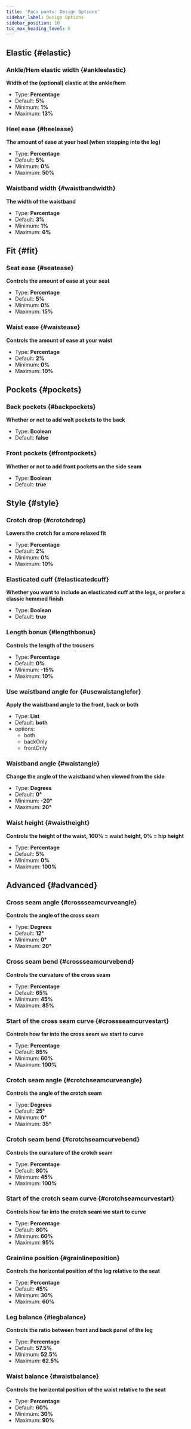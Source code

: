 ```yaml
---
title: 'Paco pants: Design Options'
sidebar_label: Design Options
sidebar_position: 10
toc_max_heading_level: 5
---
```



## Elastic {#elastic}

### Ankle/Hem elastic width {#ankleelastic}

**Width of the (optional) elastic at the ankle/hem**

- Type: **Percentage**
- Default: **5%**
- Minimum: **1%**
- Maximum: **13%**

<Ankleelastic />

### Heel ease {#heelease}

**The amount of ease at your heel (when stepping into the leg)**

- Type: **Percentage**
- Default: **5%**
- Minimum: **0%**
- Maximum: **50%**

<Heelease />

### Waistband width {#waistbandwidth}

**The width of the waistband**

- Type: **Percentage**
- Default: **3%**
- Minimum: **1%**
- Maximum: **6%**

<Waistbandwidth />

## Fit {#fit}

### Seat ease {#seatease}

**Controls the amount of ease at your seat**

- Type: **Percentage**
- Default: **5%**
- Minimum: **0%**
- Maximum: **15%**

<Seatease />

### Waist ease {#waistease}

**Controls the amount of ease at your waist**

- Type: **Percentage**
- Default: **2%**
- Minimum: **0%**
- Maximum: **10%**

<Waistease />

## Pockets {#pockets}

### Back pockets {#backpockets}

**Whether or not to add welt pockets to the back**

- Type: **Boolean**
- Default: **false**

<Backpockets />

### Front pockets {#frontpockets}

**Whether or not to add front pockets on the side seam**

- Type: **Boolean**
- Default: **true**

<Frontpockets />

## Style {#style}

### Crotch drop {#crotchdrop}

**Lowers the crotch for a more relaxed fit**

- Type: **Percentage**
- Default: **2%**
- Minimum: **0%**
- Maximum: **10%**

<Crotchdrop />

### Elasticated cuff {#elasticatedcuff}

**Whether you want to include an elasticated cuff at the legs, or prefer a classic hemmed finish**

- Type: **Boolean**
- Default: **true**

<Elasticatedcuff />

### Length bonus {#lengthbonus}

**Controls the length of the trousers**

- Type: **Percentage**
- Default: **0%**
- Minimum: **-15%**
- Maximum: **10%**

<Lengthbonus />

### Use waistband angle for {#usewaistanglefor}

**Apply the waistband angle to the front, back or both**

- Type: **List**
- Default: **both**
- options:
  - both
  - backOnly
  - frontOnly

<Usewaistanglefor />

### Waistband angle {#waistangle}

**Change the angle of the waistband when viewed from the side**

- Type: **Degrees**
- Default: **0°**
- Minimum: **-20°**
- Maximum: **20°**

<Waistangle />

### Waist height {#waistheight}

**Controls the height of the waist, 100% = waist height, 0% = hip height**

- Type: **Percentage**
- Default: **5%**
- Minimum: **0%**
- Maximum: **100%**

<Waistheight />

## Advanced {#advanced}

### Cross seam angle {#crossseamcurveangle}

**Controls the angle of the cross seam**

- Type: **Degrees**
- Default: **12°**
- Minimum: **0°**
- Maximum: **20°**

<Crossseamcurveangle />

### Cross seam bend {#crossseamcurvebend}

**Controls the curvature of the cross seam**

- Type: **Percentage**
- Default: **65%**
- Minimum: **45%**
- Maximum: **85%**

<Crossseamcurvebend />

### Start of the cross seam curve {#crossseamcurvestart}

**Controls how far into the cross seam we start to curve**

- Type: **Percentage**
- Default: **85%**
- Minimum: **60%**
- Maximum: **100%**

<Crossseamcurvestart />

### Crotch seam angle {#crotchseamcurveangle}

**Controls the angle of the crotch seam**

- Type: **Degrees**
- Default: **25°**
- Minimum: **0°**
- Maximum: **35°**

<Crotchseamcurveangle />

### Crotch seam bend {#crotchseamcurvebend}

**Controls the curvature of the crotch seam**

- Type: **Percentage**
- Default: **80%**
- Minimum: **45%**
- Maximum: **100%**

<Crotchseamcurvebend />

### Start of the crotch seam curve {#crotchseamcurvestart}

**Controls how far into the crotch seam we start to curve**

- Type: **Percentage**
- Default: **80%**
- Minimum: **60%**
- Maximum: **95%**

<Crotchseamcurvestart />

### Grainline position {#grainlineposition}

**Controls the horizontal position of the leg relative to the seat**

- Type: **Percentage**
- Default: **45%**
- Minimum: **30%**
- Maximum: **60%**

<Grainlineposition />

### Leg balance {#legbalance}

**Controls the ratio between front and back panel of the leg**

- Type: **Percentage**
- Default: **57.5%**
- Minimum: **52.5%**
- Maximum: **62.5%**

<Legbalance />

### Waist balance {#waistbalance}

**Controls the horizontal position of the waist relative to the seat**

- Type: **Percentage**
- Default: **60%**
- Minimum: **30%**
- Maximum: **90%**

<Waistbalance />
